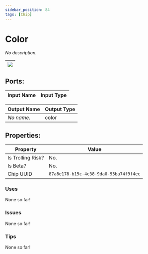 ```yaml
---
sidebar_position: 84
tags: [Chip]
---
```


# Color


*No description.*

| ![](https://images-ext-2.discordapp.net/external/MPmIaQzlEPmgGWlgi-WxBBXt0Bjv_zWPkg1y1f_sy3s/https/www.recroomcircuits.com/image/circuit/absolute-value?width=206&height=108) |
|-----|

## Ports:

| Input Name | Input Type |
|-----------|-----------|

| Output Name | Output Type |
|-----------|-----------|
| *No name.* | color |

## Properties:

| Property  | Value |
|-------------------|-----------|
| Is Trolling Risk? | No. |
| Is Beta? | No. |
| Chip UUID | `87a8e178-b15c-4c38-9da0-95ba74f9f4ec` |

### Uses
None so far!

### Issues
None so far!

### Tips
None so far!
